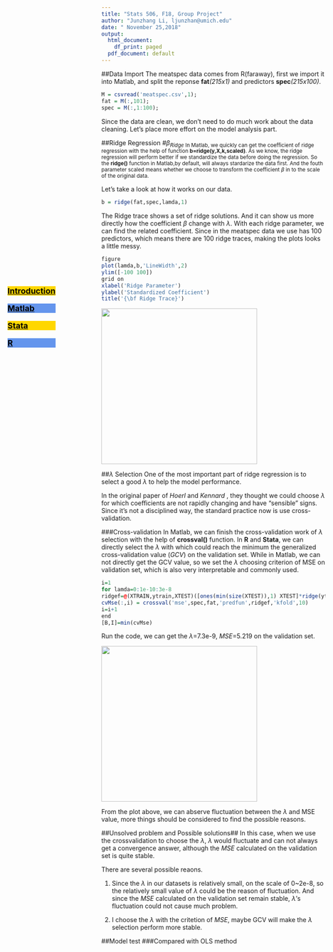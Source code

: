 ---
title: "Stats 506, F18, Group Project"
author: "Junzhang Li, ljunzhan@umich.edu"
date: " November 25,2018"
output:
  html_document:
    df_print: paged
  pdf_document: default
---


<html>
<body>
<style>
  ul {list-style-type: none; 
    padding: 0; 
    margin: 0; 
    height: 100%; 
    position: fixed;
    left:17px;
    top:17%;}
</style>

<ul> 
  <font size="4.7">
  <li><a href="ridge_regression.html">
  <p style="color:#000000;background-color:#FFD700">**Introduction**</p></a></li> 
  <li><a href="Matlab.html">
  <p style="color:#000000;background-color:#6495ED">**Matlab**</p></a></li>
  <li><a href="Stata.html">
  <p style="color:#000000;background-color:#FFD700">**Stata**</p></a></li> 
  <li><a href="Project_R.html">
  <p style="color:#000000;background-color:#6495ED">**R**</p></a></li>
  </font>
</ul>

</body>
</html>




##Data Import
The meatspec data comes from R(faraway), first we import it into Matlab, and split the reponse **fat***(215x1)* and predictors **spec***(215x100)*. 
```{r dataimport, echo=TRUE, eval=FALSE}
M = csvread('meatspec.csv',1);
fat = M(:,101);
spec = M(:,1:100);
```

Since the data are clean, we don't need to do much work about the data cleaning. Let's place more effort on the model analysis part. 


##Ridge Regression
#$\beta$<sub>*Ridge*
In Matlab, we quickly can get the coefficient of ridge regression with the help of function **b=ridge(y,X,k,scaled)**. As we know, the ridge regression will perform better if we standardize the data before doing the regression. So the **ridge()** function in Matlab,by default, will always stardarize the data first. And the fouth parameter scaled means whether we choose to transform the coefficient $\beta$ in to the scale of the original data.

Let's take a look at how it works on our data. 

```{r betaRidge, echo=TRUE, eval=FALSE}
b = ridge(fat,spec,lamda,1)
```

The Ridge trace shows a set of ridge solutions. And it can show us more directly how the coefficient $\beta$ change with $\lambda$. With each ridge parameter, we can find the related coefficient. Since in the meatspec data we use has 100 predictors, which means there are 100 ridge traces, making the plots looks a little messy. 
```{r Ridgetrace, echo=TRUE, eval=FALSE}
figure
plot(lamda,b,'LineWidth',2)
ylim([-100 100])
grid on
xlabel('Ridge Parameter')
ylabel('Standardized Coefficient')
title('{\bf Ridge Trace}')
```
![](./Ridgetrace.png){#id.class height=350px}

##$\lambda$ Selection
One of the most important part of ridge regression is to select a good $\lambda$ to help the model performance.  

In the original paper of *Hoerl* and *Kennard* , they thought we could choose $\lambda$ for which coefficients are not rapidly 
changing and have "sensible" signs. Since it's not a disciplined way, the standard practice now is use cross-validation.

###Cross-validation
In Matlab, we can finish the cross-validation work of $\lambda$ selection with the help of **crossval()** function. In **R** and **Stata**, we can directly select the $\lambda$ with which could reach the minimum the generalized cross-validation value (*GCV*) on the validation set. While in Matlab, we can not directly get the GCV value, so we set the $\lambda$ choosing criterion of MSE on validation set, which is also very interpretable and commonly used.
```{r Crossvalidation, echo=TRUE, eval=FALSE}
i=1
for lamda=0:1e-10:3e-8
ridgef=@(XTRAIN,ytrain,XTEST)([ones(min(size(XTEST)),1) XTEST]*ridge(ytrain,XTRAIN,lamda,0));
cvMse(:,i) = crossval('mse',spec,fat,'predfun',ridgef,'kfold',10)
i=i+1
end
[B,I]=min(cvMse)
```
Run the code, we can get the $\lambda$=7.3e-9, *MSE*=5.219 on the validation set.

![](./MSEtest.png){#id.class height=350px}


From the plot above, we can abserve fluctuation between the $\lambda$ and MSE value, more things should be considered to find the possible reasons. 

##Unsolved problem and Possible solutions##
In this case, when we use the crossvalidation to choose the $\lambda$, $\lambda$ would fluctuate and can not always get a convergence answer, although the *MSE* calculated on the validation set is quite stable. 

There are several possible reaons. 

1. Since the $\lambda$ in our datasets is relatively small, on the scale of 0~2e-8, so the relatively small value of $\lambda$ could be the reason of fluctuation. And since the *MSE* calculated on the validation set remain stable, $\lambda$'s fluctuation could not cause much problem.

2. I choose the $\lambda$  with the critetion of *MSE*, maybe GCV will make the $\lambda$  selection perform more stable.

##Model test
###Compared with OLS method
